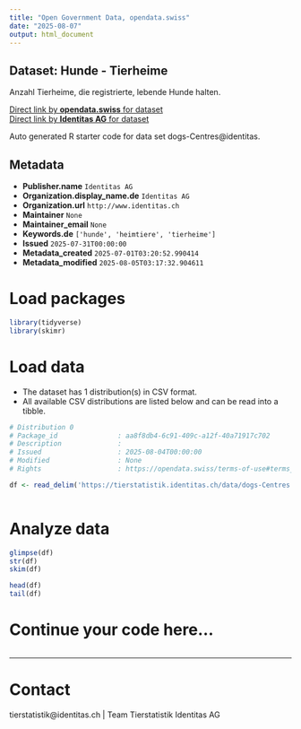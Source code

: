 ```yaml
---
title: "Open Government Data, opendata.swiss"
date: "2025-08-07"
output: html_document
---
```


## Dataset: Hunde - Tierheime

Anzahl Tierheime, die registrierte, lebende Hunde halten.

[Direct link by **opendata.swiss** for dataset](https://opendata.swiss/de/dataset/hunde-tierheime)<br>
[Direct link by **Identitas AG** for dataset](https://tierstatistik.identitas.ch/)

Auto generated R starter code for data set dogs-Centres@identitas.

## Metadata

- **Publisher.name** `Identitas AG`
- **Organization.display_name.de** `Identitas AG`
- **Organization.url** `http://www.identitas.ch`
- **Maintainer** `None`
- **Maintainer_email** `None`
- **Keywords.de** `['hunde', 'heimtiere', 'tierheime']`
- **Issued** `2025-07-31T00:00:00`
- **Metadata_created** `2025-07-01T03:20:52.990414`
- **Metadata_modified** `2025-08-05T03:17:32.904611`


# Load packages

```r

library(tidyverse)
library(skimr)

```

# Load data

-   The dataset has 1 distribution(s) in CSV format.
-   All available CSV distributions are listed below and can be read into a tibble.

```r

# Distribution 0
# Package_id               : aa8f8db4-6c91-409c-a12f-40a71917c702
# Description              : 
# Issued                   : 2025-08-04T00:00:00
# Modified                 : None
# Rights                   : https://opendata.swiss/terms-of-use#terms_by

df <- read_delim('https://tierstatistik.identitas.ch/data/dogs-Centres.csv')



```

# Analyze data

```r

glimpse(df)
str(df)
skim(df)

head(df)
tail(df)

```

# Continue your code here...

```r

```

------------------------------------------------------------------------

# Contact

tierstatistik@identitas.ch | Team Tierstatistik Identitas AG

